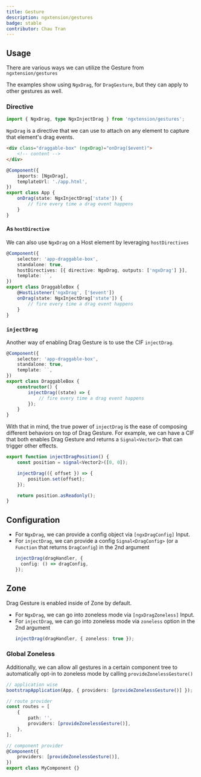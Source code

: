 ```yaml
---
title: Gesture
description: ngxtension/gestures
badge: stable
contributor: Chau Tran
---
```



## Usage

There are various ways we can utilize the Gesture from `ngxtension/gestures`

The examples show using `NgxDrag`, for `DragGesture`, but they can apply to other gestures as well.

### Directive

```ts
import { NgxDrag, type NgxInjectDrag } from 'ngxtension/gestures';
```

`NgxDrag` is a directive that we can use to attach on any element to capture that element's drag events.

<Tabs>
	<TabItem label="html">

```html
<div class="draggable-box" (ngxDrag)="onDrag($event)">
	<!-- content -->
</div>
```

  </TabItem>
	<TabItem label="ts">

```ts
@Component({
	imports: [NgxDrag],
	templateUrl: './app.html',
})
export class App {
	onDrag(state: NgxInjectDrag['state']) {
		// fire every time a drag event happens
	}
}
```

  </TabItem>
</Tabs>

#### As `hostDirective`

We can also use `NgxDrag` on a Host element by leveraging `hostDirectives`

```ts
@Component({
	selector: 'app-draggable-box',
	standalone: true,
	hostDirectives: [{ directive: NgxDrag, outputs: ['ngxDrag'] }],
	template: ``,
})
export class DraggableBox {
	@HostListener('ngxDrag', ['$event'])
	onDrag(state: NgxInjectDrag['state']) {
		// fire every time a drag event happens
	}
}
```

### `injectDrag`

Another way of enabling Drag Gesture is to use the CIF `injectDrag`.

```ts
@Component({
	selector: 'app-draggable-box',
	standalone: true,
	template: ``,
})
export class DraggableBox {
	constructor() {
		injectDrag((state) => {
			// fire every time a drag event happens
		});
	}
}
```

With that in mind, the true power of `injectDrag` is the ease of composing different behaviors on top of Drag Gesture. For example, we can have a CIF
that both enables Drag Gesture and returns a `Signal<Vector2>` that can trigger other effects.

```ts
export function injectDragPosition() {
	const position = signal<Vector2>([0, 0]);

	injectDrag(({ offset }) => {
		position.set(offset);
	});

	return position.asReadonly();
}
```

## Configuration

- For `NgxDrag`, we can provide a config object via `[ngxDragConfig]` Input.
- For `injectDrag`, we can provide a config `Signal<DragConfig>` (or a `Function` that returns `DragConfig`) in the 2nd argument
  ```ts
  injectDrag(dragHandler, {
  	config: () => dragConfig,
  });
  ```

## Zone

Drag Gesture is enabled inside of Zone by default.

- For `NgxDrag`, we can go into zoneless mode via `[ngxDragZoneless]` Input.
- For `injectDrag`, we can go into zoneless mode via `zoneless` option in the 2nd argument
  ```ts
  injectDrag(dragHandler, { zoneless: true });
  ```

### Global Zoneless

Additionally, we can allow all gestures in a certain component tree to automatically opt-in to zoneless mode by calling `provideZonelessGesture()`

```ts
// application wise
bootstrapApplication(App, { providers: [provideZonelessGesture()] });

// route provider
const routes = [
	{
		path: '',
		providers: [provideZonelessGesture()],
	},
];

// component provider
@Component({
	providers: [provideZonelessGesture()],
})
export class MyComponent {}
```
